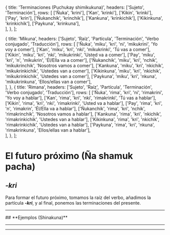 
  {
    title: 'Terminaciones (Puchukay shimikukuna)',
    headers: ['Sujeto', 'Terminación'],
    rows: [
      ['Ñuka', 'krini'],
      ['Kan', 'krinki'],
      ['Kikin', 'krinki'],
      ['Pay', 'krin'],
      ['Ñukanchik',	'krinchik'],
      ['Kankuna',	'krinkichik'],
      ['Kikinkuna', 'krinkichik'],
      ['Paykuna',	'krinkuna'],           
    ],
  },
];

  {
    title: 'Mikuna',
    headers: ['Sujeto', 'Raíz', 'Partícula', 'Terminación', 'Verbo conjugado', 'Traducción'],
    rows: [
      ['Ñuka', 'miku', 'kri', 'ni', 'mikukrini', 'Yo voy a comer'],
      ['Kan', 'miku', 'kri', 'nki', 'mikukrinki', 'Tú vas a comer'],
      ['Kikin',	'miku',	'kri',	'nki',	'mikukrinki',	'Usted va a comer'],
      ['Pay',	'miku',	'kri',	'n',	'mikukrin',	'Él/Ella va a comer'],
      ['Ñukanchik',	'miku',	'kri',	'nchik',	'mikukrinchik',	'Nosotros vamos a comer'],
      ['Kankuna',	'miku',	'kri',	'nkichik',	'mikukrinkichik',	'Ustedes van a comer'],
      ['Kikinkuna',	'miku',	'kri',	'nkichik',	'mikukrinkichik',	'Ustedes van a comer'],
      ['Paykuna',	'miku',	'kri',	'nkuna',	'mikukrinkuna',	'Ellos/ellas van a comer'],        
    ],
  },
  {
    title: 'Rimana',
    headers: ['Sujeto', 'Raíz', 'Partícula', 'Terminación', 'Verbo conjugado', 'Traducción'],
    rows: [
      ['Ñuka', 'rima', 'kri', 'ni', 'rimakrini', 'Yo voy a hablar'],
      ['Kan', 'rima', 'kri', 'nki', 'rimakrinki', 'Tú vas a hablar'],
      ['Kikin',	'rima', 'kri',	'nki',	'rimakrinki',	'Usted va a hablar'],
      ['Pay',	'rima',	'kri',	'n',	'rimakrin',	'Él/Ella va a hablar'],
      ['Ñukanchik',	'rima', 'kri',	'nchik',	'rimakrinchik',	'Nosotros vamos a hablar'],
      ['Kankuna',	'rima', 'kri',	'nkichik',	'rimakrinkichik',	'Ustedes van a hablar'],
      ['Kikinkuna',	'rima', 'kri',	'nkichik',	'rimakrinkichik',	'Ustedes van a hablar'],
      ['Paykuna',	'rima', 'kri',	'nkuna',	'rimakrinkuna',	'Ellos/ellas van a hablar'],        
    ],
  },
];

# **El futuro próximo (Ña shamuk pacha)**
## ***-kri***
Para formar el futuro próximo, tomamos la raíz del verbo, añadimos la partícula ***-kri***, y al final, ponemos las terminaciones del presente.
<TablesWithTabs tables={tablesData} /> 
<hr />
## **Ejemplos (Shinakuna)**
<TablesWithTabs tables={tablesData2} />  
<hr />
<ComicSpeechBubble text="!Excelente trabajo! Esto concluye la lección del futuro próximo." character = "humuFeliz"/>
<hr />
<Quiz lecture="grammar-11" />

